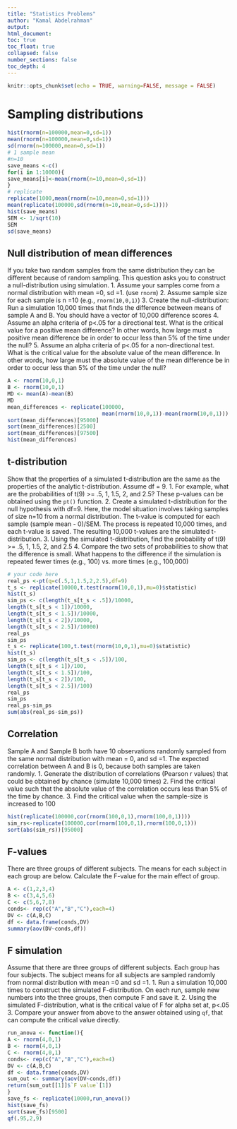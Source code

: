 ```yaml
---
title: "Statistics Problems"
author: "Kamal Abdelrahman"
output: 
html_document:
toc: true
toc_float: true
collapsed: false
number_sections: false
toc_depth: 4
---
```

```r
knitr::opts_chunk$set(echo = TRUE, warning=FALSE, message = FALSE)
```
# Sampling distributions
```r
hist(rnorm(n=100000,mean=0,sd=1))
mean(rnorm(n=100000,mean=0,sd=1))
sd(rnorm(n=100000,mean=0,sd=1))
# 1 sample mean
#n=10
save_means <-c()
for(i in 1:10000){
save_means[i]<-mean(rnorm(n=10,mean=0,sd=1))
}
# replicate
replicate(1000,mean(rnorm(n=10,mean=0,sd=1)))
mean(replicate(100000,sd(rnorm(n=10,mean=0,sd=1))))
hist(save_means)
SEM <- 1/sqrt(10)
SEM
sd(save_means)
```
## Null distribution of mean differences
If you take two random samples from the same distribution they can be different because of random sampling. This question asks you to construct a null-distribution using simulation.
1. Assume your samples come from a normal distribution with mean =0, sd =1. (use `rnorm`)
2. Assume sample size for each sample is n =10 (e.g., `rnorm(10,0,1)`)
3. Create the null-distribution: Run a simulation 10,000 times that finds the difference between means of sample A and B. You should have a vector of 10,000 difference scores
4. Assume an alpha criteria of p<.05 for a directional test.  What is the critical value for a positive mean difference? In other words, how large must a positive mean difference be in order to occur less than 5% of the time under the null?
5. Assume an alpha criteria of p<.05 for a non-directional test. What is the critical value for the absolute value of the mean difference. In other words, how large must the absolute value of the mean difference be in order to occur less than 5% of the time under the null?
```r
A <- rnorm(10,0,1)
B <- rnorm(10,0,1)
MD <- mean(A)-mean(B)
MD
mean_differences <- replicate(100000,
                              mean(rnorm(10,0,1))-mean(rnorm(10,0,1)))
sort(mean_differences)[95000]
sort(mean_differences)[2500]
sort(mean_differences)[97500]
hist(mean_differences)
```
## t-distribution
Show that the properties of a simulated t-distribution are the same as the properties of the analytic t-distribution. Assume df = 9.
1. For example, what are the probabilities of t(9) >= .5, 1, 1.5, 2, and 2.5? These p-values can be obtained using the `pt()` function. 
2. Create a simulated t-distribution for the null hypothesis with df=9. Here, the model situation involves taking samples of size n=10 from a normal distribution. The t-value is computed for each sample (sample mean - 0)/SEM. The process is repeated 10,000 times, and each t-value is saved. The resulting 10,000 t-values are the simulated t-distribution. 
3. Using the simulated t-distribution, find the probability of t(9) >= .5, 1, 1.5, 2, and 2.5
4. Compare the two sets of probabilities to show that the difference is small. What happens to the difference if the simulation is repeated fewer times (e.g., 100) vs. more times (e.g., 100,000)
```r
# your code here
real_ps <-pt(q=c(.5,1,1.5,2,2.5),df=9)
t_s <- replicate(10000,t.test(rnorm(10,0,1),mu=0)$statistic)
hist(t_s)
sim_ps <- c(length(t_s[t_s < .5])/10000,
length(t_s[t_s < 1])/10000,
length(t_s[t_s < 1.5])/10000,
length(t_s[t_s < 2])/10000,
length(t_s[t_s < 2.5])/10000)
real_ps
sim_ps
t_s <- replicate(100,t.test(rnorm(10,0,1),mu=0)$statistic)
hist(t_s)
sim_ps <- c(length(t_s[t_s < .5])/100,
length(t_s[t_s < 1])/100,
length(t_s[t_s < 1.5])/100,
length(t_s[t_s < 2])/100,
length(t_s[t_s < 2.5])/100)
real_ps
sim_ps
real_ps-sim_ps
sum(abs(real_ps-sim_ps))
```
## Correlation
Sample A and Sample B both have 10 observations randomly sampled from the same normal distribution with mean = 0, and sd =1. The expected correlation between A and B is 0, because both samples are taken randomly. 
1. Generate the distribution of correlations (Pearson r values) that could be obtained by chance (simulate 10,000 times)
2. Find the critical value such that the absolute value of the correlation occurs less than 5% of the time by chance.
3. Find the critical value when the sample-size is increased to 100
```r
hist(replicate(100000,cor(rnorm(100,0,1),rnorm(100,0,1))))
sim_rs<-replicate(100000,cor(rnorm(100,0,1),rnorm(100,0,1)))
sort(abs(sim_rs))[95000]
```
## F-values
There are three groups of different subjects. The means for each subject in each group are below. Calculate the F-value for the main effect of group.
```r
A <- c(1,2,3,4)
B <- c(3,4,5,6)
C <- c(5,6,7,8)
conds<- rep(c("A","B","C"),each=4)
DV <- c(A,B,C)
df <- data.frame(conds,DV)
summary(aov(DV~conds,df))
```
## F simulation
Assume that there are three groups of different subjects. Each group has four subjects. The subject means for all subjects are sampled randomly from  normal distribution with mean =0 and sd =1.
1. Run a simulation 10,000 times to construct the simulated F-distribution. On each run, sample new numbers into the three groups, then compute F and save it.
2. Using the simulated F-distribution, what is the critical value of F for alpha set at, p<.05
3. Compare your answer from above to the answer obtained using `qf`, that can compute the critical value directly.
```r
run_anova <- function(){
A <- rnorm(4,0,1)
B <- rnorm(4,0,1)
C <- rnorm(4,0,1)
conds<- rep(c("A","B","C"),each=4)
DV <- c(A,B,C)
df <- data.frame(conds,DV)
sum_out <- summary(aov(DV~conds,df))
return(sum_out[[1]]$`F value`[1])
}
save_fs <- replicate(10000,run_anova())
hist(save_fs)
sort(save_fs)[9500]
qf(.95,2,9)
```